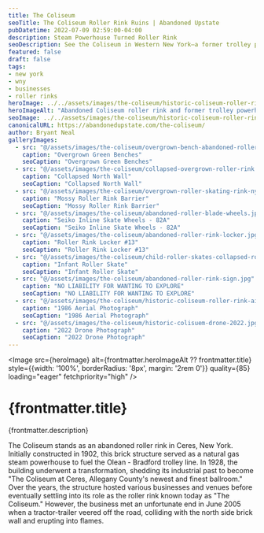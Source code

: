 ```yaml
---
title: The Coliseum
seoTitle: The Coliseum Roller Rink Ruins | Abandoned Upstate
pubDatetime: 2022-07-09 02:59:00-04:00
description: Steam Powerhouse Turned Roller Rink
seoDescription: See the Coliseum in Western New York—a former trolley powerhouse turned roller rink now collapsing into a moss-covered relic.
featured: false
draft: false
tags:
- new york
- wny
- businesses
- roller rinks
heroImage: ../../assets/images/the-coliseum/historic-coliseum-roller-rink-powerhouse.jpg
heroImageAlt: "Abandoned Coliseum roller rink and former trolley powerhouse in Western New York"
seoImage: ../../assets/images/the-coliseum/historic-coliseum-roller-rink-powerhouse.jpg
canonicalURL: https://abandonedupstate.com/the-coliseum/
author: Bryant Neal
galleryImages:
  - src: "@/assets/images/the-coliseum/overgrown-bench-abandoned-roller-rink.jpg"
    caption: "Overgrown Green Benches"
    seoCaption: "Overgrown Green Benches"
  - src: "@/assets/images/the-coliseum/collapsed-overgrown-roller-rink.jpg"
    caption: "Collapsed North Wall"
    seoCaption: "Collapsed North Wall"
  - src: "@/assets/images/the-coliseum/overgrown-roller-skating-rink-ny.jpg"
    caption: "Mossy Roller Rink Barrier"
    seoCaption: "Mossy Roller Rink Barrier"
  - src: "@/assets/images/the-coliseum/abandoned-roller-blade-wheels.jpg"
    caption: "Seiko Inline Skate Wheels - 82A"
    seoCaption: "Seiko Inline Skate Wheels - 82A"
  - src: "@/assets/images/the-coliseum/abandoned-roller-rink-locker.jpg"
    caption: "Roller Rink Locker #13"
    seoCaption: "Roller Rink Locker #13"
  - src: "@/assets/images/the-coliseum/child-roller-skates-collapsed-roller-skating-rink.jpg"
    caption: "Infant Roller Skate"
    seoCaption: "Infant Roller Skate"
  - src: "@/assets/images/the-coliseum/abandoned-roller-rink-sign.jpg"
    caption: "NO LIABILITY FOR WANTING TO EXPLORE"
    seoCaption: "NO LIABILITY FOR WANTING TO EXPLORE"
  - src: "@/assets/images/the-coliseum/historic-coliseum-roller-rink-aieral-1986.jpg"
    caption: "1986 Aerial Photograph"
    seoCaption: "1986 Aerial Photograph"
  - src: "@/assets/images/the-coliseum/historic-colisuem-drone-2022.jpg"
    caption: "2022 Drone Photograph"
    seoCaption: "2022 Drone Photograph"
---
```














<Image 
  src={heroImage} 
  alt={frontmatter.heroImageAlt ?? frontmatter.title}
  style={{width: '100%', borderRadius: '8px', margin: '2rem 0'}}
  quality={85}
  loading="eager"
  fetchpriority="high"
/>

# {frontmatter.title}
<p className="post-tagline" style={{ color: "#b9975c" }}>{frontmatter.description}</p>

The Coliseum stands as an abandoned roller rink in Ceres, New York. Initially constructed in 1902, this brick structure served as a natural gas steam powerhouse to fuel the Olean - Bradford trolley line. In 1928, the building underwent a transformation, shedding its industrial past to become "The Coliseum at Ceres, Allegany County's newest and finest ballroom." Over the years, the structure hosted various businesses and venues before eventually settling into its role as the roller rink known today as "The Coliseum." However, the business met an unfortunate end in June 2005 when a tractor-trailer veered off the road, colliding with the north side brick wall and erupting into flames.


<GalleryLightbox galleryId="the-coliseum" images={frontmatter.galleryImages} />
